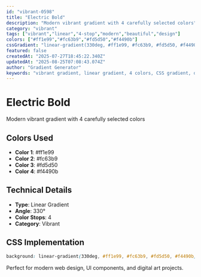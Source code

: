 ```yaml
---
id: "vibrant-0598"
title: "Electric Bold"
description: "Modern vibrant gradient with 4 carefully selected colors"
category: "vibrant"
tags: ["vibrant","linear","4-stop","modern","beautiful","design"]
colors: ["#ff1e99","#fc63b9","#fd5d50","#f4490b"]
cssGradient: "linear-gradient(330deg, #ff1e99, #fc63b9, #fd5d50, #f4490b)"
featured: false
createdAt: "2025-07-27T18:45:22.340Z"
updatedAt: "2025-08-25T07:08:43.074Z"
author: "Gradient Generator"
keywords: "vibrant gradient, linear gradient, 4 colors, CSS gradient, design, #ff1e99, #fc63b9, #fd5d50, #f4490b"
---
```


# Electric Bold

Modern vibrant gradient with 4 carefully selected colors

## Colors Used
- **Color 1**: #ff1e99
- **Color 2**: #fc63b9
- **Color 3**: #fd5d50
- **Color 4**: #f4490b

## Technical Details
- **Type**: Linear Gradient
- **Angle**: 330°
- **Color Stops**: 4
- **Category**: Vibrant

## CSS Implementation
```css
background: linear-gradient(330deg, #ff1e99, #fc63b9, #fd5d50, #f4490b);
```

Perfect for modern web design, UI components, and digital art projects.
